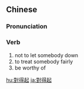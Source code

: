 {{also|对得起}}
==Chinese==
{{zh-forms|s=对得起|type=12}}

===Pronunciation===
{{zh-pron
|m=duìdeqǐ
|c=deoi3 dak1 hei2
|mn=qz:tùi-tit-khí/xm,zz:tùi-tek-khí
|cat=v
}}

===Verb===
{{zh-verb}}

# not to let somebody down
# to treat somebody fairly
# be worthy of

[[hu:對得起]]
[[ja:對得起]]